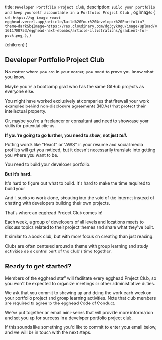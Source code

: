   title: `Developer Portfolio Project Club`,
  description: `Build your portfolio and keep yourself accountable in a Portfolio Project Club!`,
  ogImage: {
    url: `https://og-image-react-egghead.vercel.app/article/Build%20Your%20Developer%20Portfolio?theme=dark&bgImage=https://res.cloudinary.com/dg3gyk0gu/image/upload/v1611700753/egghead-next-ebombs/article-illustrations/gradient-for-post.png`,
  },
}

  <UltimateGuide meta={meta}>{children}</UltimateGuide>
)

## Developer Portfolio Project Club

No matter where you are in your career, you need to prove you know what you know.

Maybe you're a bootcamp grad who has the same GitHub projects as everyone else.

You might have worked exclusively at companies that firewall your work examples behind non-disclosure agreements (NDAs) that protect their intellectual property.

Or, maybe you're a freelancer or consultant and need to showcase your skills for potential clients.

**If you're going to go further, you need to _show_, not just _tell_.**

Putting words like "React" or "AWS" in your resume and social media profiles will get you noticed, but it doesn't necessarily translate into getting you where you want to be.

You need to build your developer portfolio.

**But it's hard.**

It's hard to figure out what to build. It's hard to make the time required to build your

And it sucks to work alone, shouting into the void of the internet instead of chatting with developers building their own projects.

That's where an egghead Project Club comes in!

Each week, a group of developers of all levels and locations meets to discuss topics related to their project themes and share what they've built.

It similar to a book club, but with more focus on creating than just reading.

Clubs are often centered around a theme with group learning and study activities as a central part of the club's time together.

## Ready to get started?

Members of the egghead staff will facilitate every egghead Project Club, so you won't be expected to organize meetings or other administrative duties.

We ask that you commit to showing up and doing the work each week on your portfolio project and group learning activities. Note that club members are required to agree to the egghead Code of Conduct.

We've put together an email mini-series that will provide more information and set you up for success in a developer portfolio project club.

If this sounds like something you'd like to commit to enter your email below, and we will be in touch with the next steps.


<EmailEntryForm
  campaignAttribute="project_club"
  title="Your resume gets you noticed. Your porfolio gets you hired."
  subTitle="Get on the list for the next club session."
  buttonText="I'm ready to build my portfolio!"
/>
